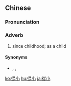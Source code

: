 {{also|从小}}
==Chinese==
{{zh-forms|s=从小}}

===Pronunciation===
{{zh-pron
|m=cóngxiǎo
|c=cung4 siu2
|cat=adv
}}

===Adverb===
{{zh-adv}}

# since childhood; as a child

====Synonyms====
* {{sense|since childhood}} {{zh-l|自小}}, {{qualifier|Cantonese}} {{zh-l|自細}}, {{qualifier|Cantonese}} {{zh-l|由細到大}}

{{zh-cat|Advanced}}

[[ko:從小]]
[[hu:從小]]
[[ja:從小]]